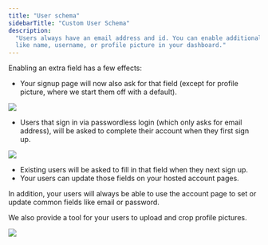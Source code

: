 ```yaml
---
title: "User schema"
sidebarTitle: "Custom User Schema"
description:
  "Users always have an email address and id. You can enable additional fields
  like name, username, or profile picture in your dashboard."
---
```


Enabling an extra field has a few effects:

- Your signup page will now also ask for that field (except for profile picture,
  where we start them off with a default).

![](/images/user-schema-1.png)

- Users that sign in via passwordless login (which only asks for email address),
  will be asked to complete their account when they first sign up.

![](/images/user-schema-2.png)

- Existing users will be asked to fill in that field when they next sign up.
- Your users can update those fields on your hosted account pages.

In addition, your users will always be able to use the account page to set or
update common fields like email or password.

We also provide a tool for your users to upload and crop profile pictures.

![](/images/user-schema-3.png)